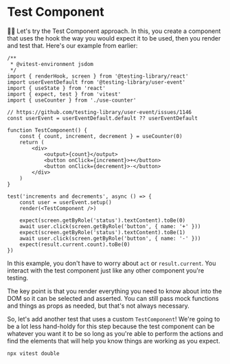 # Test Component

👨‍💼 Let's try the Test Component approach. In this, you create a component that
uses the hook the way you would expect it to be used, then you render and test
that. Here's our example from earlier:

```tsx filename=use-counter.test.tsx
/**
 * @vitest-environment jsdom
 */
import { renderHook, screen } from '@testing-library/react'
import userEventDefault from '@testing-library/user-event'
import { useState } from 'react'
import { expect, test } from 'vitest'
import { useCounter } from './use-counter'

// https://github.com/testing-library/user-event/issues/1146
const userEvent = userEventDefault.default ?? userEventDefault

function TestComponent() {
	const { count, increment, decrement } = useCounter(0)
	return (
		<div>
			<output>{count}</output>
			<button onClick={increment}>+</button>
			<button onClick={decrement}>-</button>
		</div>
	)
}

test('increments and decrements', async () => {
	const user = userEvent.setup()
	render(<TestComponent />)

	expect(screen.getByRole('status').textContent).toBe(0)
	await user.click(screen.getByRole('button', { name: '+' }))
	expect(screen.getByRole('status').textContent).toBe(1)
	await user.click(screen.getByRole('button', { name: '-' }))
	expect(result.current.count).toBe(0)
})
```

In this example, you don't have to worry about `act` or `result.current`. You
interact with the test component just like any other component you're testing.

The key point is that you render everything you need to know about into the DOM
so it can be selected and asserted. You can still pass mock functions and things
as props as needed, but that's not always necessary.

So, let's add another test that uses a custom `TestComponent`! We're going to
be a lot less hand-holdy for this step because the test component can be
whatever you want it to be so long as you're able to perform the actions and
find the elements that will help you know things are working as you expect.

```sh nonumber
npx vitest double
```
